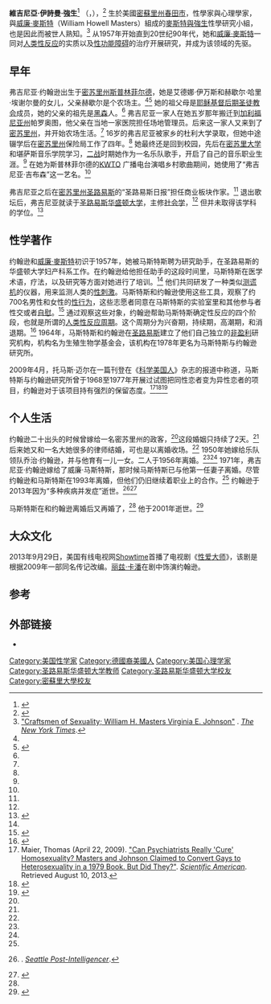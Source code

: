 {{noteTA
|1=zh-hans:威廉·马斯特斯;zh-hant:威廉·麥斯特
|2=zh-hans:马斯特斯;zh-hant:麥斯特
|3=zh-hans:弗吉尼亚·约翰逊;zh-hant:維吉尼亞·強生
|4=zh-hans:弗吉尼亚·埃谢尔曼·约翰逊;zh-hant:維吉尼亞·伊詩曼·強生
|5=zh-hans:约翰逊;zh-hant:強生}}
{{Infobox person
| name = 弗吉尼亚·埃谢尔曼·约翰逊
| image = 
| alt = 
| caption = 
| birth_name = 玛丽·弗吉尼亚·埃谢尔曼
| birth_date = {{Birth date|1925|2|11}}
| birth_place = 美国 [[密苏里州|密苏里州]] [[斯普林菲尔德|斯普林菲尔德]]
| death_date = {{Death date and age|2013|07|24|1925|2|11}}
| death_place = 美国 [[密苏里州|密苏里州]] [[圣路易斯|圣路易斯]]
| nationality = [[美国|美国]]
| other_names = 弗吉尼亚·吉布森
| education = 杜利大学<br/>密苏里大学<br/>堪萨斯音乐学院<br/>圣路易斯华盛顿大学
| occupation = [[性学家|性学家]]
| known_for = [[麥斯特與強生|麥斯特與強生]][[人类性学|人类性学]]研究小组
| spouse = 在两段简短的婚姻结束后<br/>乔治·约翰逊（1950-1956）<br />[[威廉·麥斯特|威廉·麥斯特]] (1971–1992)
| children = 2
}}
{{noteTA
|1=zh-hans:威廉·马斯特斯;zh-hant:威廉·麥斯特
|2=zh-hans:马斯特斯;zh-hant:麥斯特
|3=zh-hans:弗吉尼亚·约翰逊;zh-hant:維吉尼亞·強生
|4=zh-hans:弗吉尼亚·埃谢尔曼·约翰逊;zh-hant:維吉尼亞·伊詩曼·強生
|5=zh-hans:约翰逊;zh-hant:強生}}
'''維吉尼亞·伊詩曼·強生'''<ref name=nytimesobit>{{cite news | url = https://www.nytimes.com/2013/07/26/us/virginia-johnson-masterss-collaborator-in-sex-research-dies-at-88.html?pagewanted=all | title = Virginia Johnson, Widely Published Collaborator in Sex Research, Dies at 88 | work = [[The_New_York_Times|The New York Times]] | first = Margalit | last = Fox | date = July 25, 2013 | accessdate = October 11, 2013 | archive-date = 2018-06-28 | archive-url = https://web.archive.org/web/20180628190138/https://www.nytimes.com/2013/07/26/us/virginia-johnson-masterss-collaborator-in-sex-research-dies-at-88.html?pagewanted=all | dead-url = no }}</ref> （{{lang-en|Virginia Eshelman Johnson}}，{{bd|1925年|2月11日|2013年|7月24日|catIdx=Johnson, Virginia}}），<ref name=guardianobit>{{cite news | title = Virginia Johnson Obituary | url = https://www.theguardian.com/lifeandstyle/2013/jul/28/virginia-johnson | first = Suzie | last = Hayman | work = [[The_Guardian|The Guardian]] | location = UK | date = July 28, 2013 | accessdate = October 11, 2013 | archive-date = 2017-05-01 | archive-url = https://web.archive.org/web/20170501130539/https://www.theguardian.com/lifeandstyle/2013/jul/28/virginia-johnson | dead-url = no }}</ref> 生於美國[[密蘇里州|密蘇里州]][[斯普林菲尔德_(密苏里州)|春田市]]，性學家與心理學家，與[[威廉·麥斯特|威廉·麥斯特]]（William Howell Masters）組成的[[麥斯特與強生|麥斯特與強生]]性學研究小組，也是因此而被世人熟知。<ref>[https://select.nytimes.com/gst/abstract.html?res=F10C13FE3F5C1B7493C5AB178FD85F448785F9 "Craftsmen of Sexuality; William H. Masters Virginia E. Johnson"] {{Wayback|url=https://select.nytimes.com/gst/abstract.html?res=F10C13FE3F5C1B7493C5AB178FD85F448785F9 |date=20131013122805 }}.  ''[[The_New_York_Times|The New York Times]]''.</ref> 从1957年开始直到20世纪90年代，她和[[威廉·麥斯特|威廉·麥斯特]]一同对[[人类性反应周期|人类性反应]]的实质以及[[性功能障碍|性功能障碍]]的治疗开展研究，并成为该领域的先驱。

==早年==
弗吉尼亚·约翰逊出生于[[密苏里州|密苏里州]][[斯普林菲尔德|斯普林菲尔德]]，她是艾德娜·伊万斯和赫歇尔·哈里·埃谢尔曼的女儿，父亲赫歇尔是个农场主。<ref name=guardianobit /><ref name=mastersofsexpp7-8-650>{{cite book | title=Masters of Sex: The Life and Times of William Masters and Virginia Johnson, the Couple Who Taught America How to Love | first=Thomas | last=Maier | year=2010 | publisher=ReadHowYouWant <!--spelld solid--> | isbn=978-1458767516 | pages=7, 8, 650 | url=https://books.google.com/books?id=iVlKkabgfEUC&pg=PA8 | access-date=2017-12-05 | archive-date=2016-04-18 | archive-url=https://web.archive.org/web/20160418064435/https://books.google.com/books?id=iVlKkabgfEUC&pg=PA8 | dead-url=no }}</ref> 她的祖父母是[[耶稣基督后期圣徒教会|耶稣基督后期圣徒教会]]成员，她的父亲的祖先是[[黑森|黑森]]人。<ref name=mastersofsexpp7-8-650/> 弗吉尼亚一家人在她五岁那年搬迁到[[加利福尼亚州|加利福尼亚州]]帕罗奥图，他父亲在当地一家医院担任场地管理员。后来这一家人又来到了[[密苏里州|密苏里州]]，并开始农场生活。<ref name=guardianobit /> 16岁的弗吉尼亚被家乡的杜利大学录取，但她中途辍学后在[[密苏里州|密苏里州]]保险局工作了四年。<ref name=guardianobit /> 她最终还是回到校园，先后在[[密苏里大学|密苏里大学]]和堪萨斯音乐学院学习，[[二战|二战]]时期她作为一名乐队歌手，开启了自己的音乐职业生涯。<ref name=guardianobit /> 在她为斯普林菲尔德的[https://en.wikipedia.org/wiki/KWTO_(AM) KWTO] {{Wayback|url=https://en.wikipedia.org/wiki/KWTO_(AM) |date=20171010090523 }}广播电台演唱乡村歌曲期间，她使用了“弗吉尼亚·吉布森”这一艺名。<ref name=nytimesobit />

弗吉尼亚之后在[[密苏里州|密苏里州]][[圣路易斯|圣路易斯]]的“圣路易斯日报”担任商业板块作家。<ref name=guardianobit /> 退出歌坛后，弗吉尼亚就读于[[圣路易斯华盛顿大学|圣路易斯华盛顿大学]]，主修[[社会学|社会学]]，<ref name=guardianobit /> 但并未取得该学科的学位。<ref name=missouriwomen>{{cite web|title=Virginia Johnson|url=http://missouriwomen.org/category/women/virginia-johnson/|publisher=Missouri Women|accessdate=2017-12-05|archive-date=2017-12-06|archive-url=https://web.archive.org/web/20171206140100/https://missouriwomen.org/category/women/virginia-johnson/|dead-url=no}}</ref>

==性学著作==
{{主条目|麥斯特與強生}}
约翰逊和[[威廉·麥斯特|威廉·麥斯特]]初识于1957年，她被马斯特斯聘为研究助手，在圣路易斯的华盛顿大学妇产科系工作。在约翰逊给他担任助手的这段时间里，马斯特斯在医学术语，疗法，以及研究等方面对她进行了培训。<ref name=missouriwomen/> 他们共同研发了一种类似[[测谎仪|测谎机]]的仪器，用来监测人类的[[性刺激|性刺激]]。马斯特斯和约翰逊使用这些工具，观察了约700名男性和女性的[[性行为|性行为]]，这些志愿者同意在马斯特斯的实验室里和其他参与者性交或者[[自慰|自慰]]。<ref>{{cite web|title=Masters and Johnson|url=http://health.howstuffworks.com/sexual-health/sexuality/masters-and-johnson-dictionary.htm|work=Discovery Health|publisher=Sinclair Intimacy Institute|accessdate=2017-12-05|archive-date=2013-04-13|archive-url=https://web.archive.org/web/20130413060309/http://health.howstuffworks.com/sexual-health/sexuality/masters-and-johnson-dictionary.htm|dead-url=no}}</ref> 通过观察这些对象，约翰逊帮助马斯特斯确定性反应的四个阶段，也就是所谓的[[人类性反应周期|人类性反应周期]]。这个周期分为兴奋期，持续期，高潮期，和消退期。<ref>{{cite web|title=Four Stages of the Sexual Response Cycle|url=https://www.boundless.com/psychology/gender-development-and-sexuality/physiology-sex/four-stages-sexual-response-cycle/|work=Boundless|accessdate=2013-04-29|archiveurl=https://archive.is/20130628193917/https://www.boundless.com/psychology/gender-development-and-sexuality/physiology-sex/four-stages-sexual-response-cycle/|archivedate=2013-06-28|deadurl=yes}}</ref> 1964年，马斯特斯和约翰逊在[[圣路易斯|圣路易斯]]建立了他们自己独立的[[非盈利|非盈利]]研究机构，机构名为生殖生物学基金会，该机构在1978年更名为马斯特斯与约翰逊研究所。

2009年4月，托马斯·迈尔在一篇刊登在《[[科学美国人|科学美国人]]》杂志的报道中称道，马斯特斯与约翰逊研究所曾于1968至1977年开展过试图把同性恋者变为异性恋者的项目，约翰逊对于该项目持有强烈的保留态度。<ref>Maier, Thomas (April 22, 2009). [http://www.sciam.com/article.cfm?id=homosexuality-cure-masters-johnson "Can Psychiatrists Really 'Cure' Homosexuality?{{spaced ndash}} Masters and Johnson Claimed to Convert Gays to Heterosexuality in a 1979 Book. But Did They?"].  ''[[Scientific_American|Scientific American]]''.  Retrieved August 10, 2013.</ref><ref>{{cite book | author = [[William_H._Masters|Masters, William H.]]; Johnson, Virginia E. |title = Homosexuality in Perspective |year = 1982 | origyear = first published 1979 |publisher = [[Bantam_Books|Bantam Books]] |location = Toronto; New York |isbn = 978-0-553-20809-2}}</ref><ref>{{cite journal | last=Schwartz | first=MF | author2=Masters, WH | title=The Masters and Johnson treatment program for dissatisfied homosexual men | journal=[[American_Journal_of_Psychiatry|American Journal of Psychiatry]] | volume=141 | pages=173–181 | url=http://ajp.psychiatryonline.org/cgi/content/abstract/141/2/173 | pmid=6691475 | issue=2 | date=February 1, 1984 | access-date=2017-12-05 | archive-date=2011-09-27 | archive-url=https://web.archive.org/web/20110927062025/http://ajp.psychiatryonline.org/cgi/content/abstract/141/2/173 | dead-url=no }}</ref>

==个人生活==
约翰逊二十出头的时候曾嫁给一名密苏里州的政客，<ref name=guardianobit />这段婚姻只持续了2天。<ref name=nytimesobit /> 后来她又和一名大她很多的律师结婚，可也是以离婚收场。<ref name=nytimesobit /> 1950年她嫁给乐队领队乔治·约翰逊，并与他育有一儿一女。二人于1956年离婚。<ref name=nytimesobit /><ref name=guardianobit /> 1971年，弗吉尼亚·约翰逊嫁给了威廉·马斯特斯，那时候马斯特斯已与他第一任妻子离婚。尽管约翰逊和马斯特斯在1993年离婚，但他们仍旧继续着职业上的合作。<ref name=guardianobit /> 约翰逊于2013年因为“多种疾病并发症”逝世。<ref>{{dead link|date=August 2013}} {{cite web |url=http://www.seattlepi.com/news/us/article/Virginia-Johnson-renowned-sex-researcher-dies-4686383.php |title=Archived copy |accessdate=2013-07-25 |deadurl=yes |archiveurl=https://web.archive.org/web/20130725230317/http://www.seattlepi.com/news/us/article/Virginia-Johnson-renowned-sex-researcher-dies-4686383.php |archivedate=2013-07-25 |df= }}. ''[[Seattle_Post-Intelligencer|Seattle Post-Intelligencer]]''.</ref><ref>{{cite web |author=Sorkin, Michael D. |url=http://www.stltoday.com/news/local/obituaries/virginia-johnson-masters-dies-at-famed-researcher-helped-debunk-sexual/article_7e76f330-e148-5cea-bae0-af9d51f99310.html |title=Virginia Johnson Masters Dies at 88; Famed Researcher Helped Debunk Sexual Myths |work=[[St._Louis_Post-Dispatch|St. Louis Post-Dispatch]] |date=July 25, 2013 |accessdate=August 10, 2013 |archive-date=2018-07-02 |archive-url=https://web.archive.org/web/20180702063045/https://www.stltoday.com/news/local/obituaries/virginia-johnson-masters-dies-at-famed-researcher-helped-debunk-sexual/article_7e76f330-e148-5cea-bae0-af9d51f99310.html |dead-url=no }}</ref>

马斯特斯在和约翰逊离婚后又再婚了，<ref name=nytimesobit /> 他于2001年逝世。<ref>{{cite news |first=Richard |last=Severo |title=William H. Masters, a Pioneer in Studying and Demystifying Sex, Dies at 85 |url=https://query.nytimes.com/gst/fullpage.html?res=9F07E2DB1E30F93AA25751C0A9679C8B63 |quote=Dr. William H. Masters, who with his co-researcher, Virginia E. Johnson, revolutionized the way sex is studied, taught and enjoyed in America, died Friday at a hospice in Tucson. He was 85 and had lived in retirement since 1994, first in St. Louis and then in Tucson. He suffered complications from Parkinson's disease, said his wife, Geraldine Baker Oliver Masters. |work=[[The_New_York_Times|The New York Times]] |date=February 19, 2001 |accessdate=July 24, 2008 |archive-date=2012-05-27 |archive-url=https://archive.is/20120527092010/http://query.nytimes.com/gst/fullpage.html?res=9F07E2DB1E30F93AA25751C0A9679C8B63 |dead-url=yes }}</ref>

==大众文化==
2013年9月29日，美国有线电视网[[Showtime|Showtime]]首播了电视剧《[[性爱大师|性爱大师]]》，该剧是根据2009年一部同名传记改编。[[麗茲·凱普蘭|丽兹·卡潘]]在剧中饰演约翰逊。

==参考==
{{reflist}}

==外部链接==
*{{cite news | url = https://www.nytimes.com/1994/03/24/garden/an-afternoon-with-masters-and-johnson-divorced-yes-but-not-split.html?pagewanted=all | title = An Afternoon with: Masters and Johnson; Divorced, Yes, But Not Split | first = Enid | last = Nemy | date = March 24, 1994 | work = [[The_New_York_Times|The New York Times]] | accessdate = 2017-12-05 | archive-date = 2017-12-05 | archive-url = https://web.archive.org/web/20171205143618/http://www.nytimes.com/1994/03/24/garden/an-afternoon-with-masters-and-johnson-divorced-yes-but-not-split.html?pagewanted=all | dead-url = no }}

{{Authority control}}
{{DEFAULTSORT:Johnson, Virginia}}
[[Category:美国性学家|Category:美国性学家]]
[[Category:德國裔美國人|Category:德國裔美國人]]
[[Category:美国心理学家|Category:美国心理学家]]
[[Category:圣路易斯华盛顿大学教师|Category:圣路易斯华盛顿大学教师]]
[[Category:圣路易斯华盛顿大学校友|Category:圣路易斯华盛顿大学校友]]
[[Category:密蘇里大學校友|Category:密蘇里大學校友]]